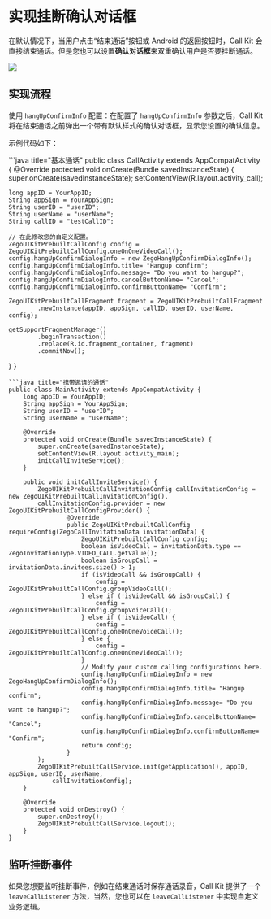 # 实现挂断确认对话框


在默认情况下，当用户点击“结束通话”按钮或 Android 的返回按钮时，Call Kit 会直接结束通话。但是您也可以设置**确认对话框**来双重确认用户是否要挂断通话。

<Frame width="256" height="auto" caption="">
  <img src="https://storage.zego.im/sdk-doc/Pics/ZegoUIKit/Flutter/hangup_confirm.gif" />
</Frame>

## 实现流程

使用 `hangUpConfirmInfo` 配置：在配置了 `hangUpConfirmInfo` 参数之后，Call Kit 将在结束通话之前弹出一个带有默认样式的确认对话框，显示您设置的确认信息。

示例代码如下：

<CodeGroup>
```java title="基本通话"
public class CallActivity extends AppCompatActivity {
  @Override
  protected void onCreate(Bundle savedInstanceState) {
    super.onCreate(savedInstanceState);
    setContentView(R.layout.activity_call);

    long appID = YourAppID;
    String appSign = YourAppSign;
    String userID = "userID";
    String userName = "userName";
    String callID = "testCallID";

    // 在此修改您的自定义配置。
    ZegoUIKitPrebuiltCallConfig config = ZegoUIKitPrebuiltCallConfig.oneOnOneVideoCall();
    config.hangUpConfirmDialogInfo = new ZegoHangUpConfirmDialogInfo();
    config.hangUpConfirmDialogInfo.title= "Hangup confirm";
    config.hangUpConfirmDialogInfo.message= "Do you want to hangup?";
    config.hangUpConfirmDialogInfo.cancelButtonName= "Cancel";
    config.hangUpConfirmDialogInfo.confirmButtonName= "Confirm";

    ZegoUIKitPrebuiltCallFragment fragment = ZegoUIKitPrebuiltCallFragment
            .newInstance(appID, appSign, callID, userID, userName, config);

    getSupportFragmentManager()
            .beginTransaction()
            .replace(R.id.fragment_container, fragment)
            .commitNow();
  }
}
```
```java title="携带邀请的通话"
public class MainActivity extends AppCompatActivity {
    long appID = YourAppID;
    String appSign = YourAppSign;
    String userID = "userID";
    String userName = "userName";

    @Override
    protected void onCreate(Bundle savedInstanceState) {
        super.onCreate(savedInstanceState);
        setContentView(R.layout.activity_main);
        initCallInviteService();
    }

    public void initCallInviteService() {
        ZegoUIKitPrebuiltCallInvitationConfig callInvitationConfig = new ZegoUIKitPrebuiltCallInvitationConfig(),
        callInvitationConfig.provider = new ZegoUIKitPrebuiltCallConfigProvider() {
                @Override
                public ZegoUIKitPrebuiltCallConfig requireConfig(ZegoCallInvitationData invitationData) {
                    ZegoUIKitPrebuiltCallConfig config;
                    boolean isVideoCall = invitationData.type == ZegoInvitationType.VIDEO_CALL.getValue();
                    boolean isGroupCall = invitationData.invitees.size() > 1;
                    if (isVideoCall && isGroupCall) {
                        config = ZegoUIKitPrebuiltCallConfig.groupVideoCall();
                    } else if (!isVideoCall && isGroupCall) {
                        config = ZegoUIKitPrebuiltCallConfig.groupVoiceCall();
                    } else if (!isVideoCall) {
                        config = ZegoUIKitPrebuiltCallConfig.oneOnOneVoiceCall();
                    } else {
                        config = ZegoUIKitPrebuiltCallConfig.oneOnOneVideoCall();
                    }
                    // Modify your custom calling configurations here.
                    config.hangUpConfirmDialogInfo = new ZegoHangUpConfirmDialogInfo();
                    config.hangUpConfirmDialogInfo.title= "Hangup confirm";
                    config.hangUpConfirmDialogInfo.message= "Do you want to hangup?";
                    config.hangUpConfirmDialogInfo.cancelButtonName= "Cancel";
                    config.hangUpConfirmDialogInfo.confirmButtonName= "Confirm";
                    return config;
                }
        );
        ZegoUIKitPrebuiltCallService.init(getApplication(), appID, appSign, userID, userName,
            callInvitationConfig);
    }

    @Override
    protected void onDestroy() {
        super.onDestroy();
        ZegoUIKitPrebuiltCallService.logout();
    }
}
```
</CodeGroup>

## 监听挂断事件

如果您想要监听挂断事件，例如在结束通话时保存通话录音，Call Kit 提供了一个 `leaveCallListener` 方法，当然，您也可以在 `leaveCallListener` 中实现自定义业务逻辑。

